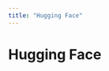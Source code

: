 ```yaml
---
title: "Hugging Face"
---
```

<!-- WARNING: This file is auto-generated by generate_tool_docs.py. Do not edit manually. -->


# Hugging Face
